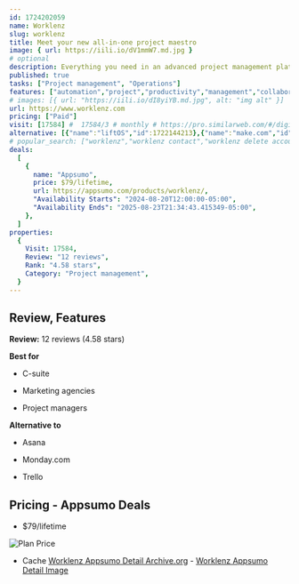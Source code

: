 ```yaml
---
id: 1724202059
name: Worklenz
slug: worklenz
title: Meet your new all-in-one project maestro
image: { url: https://iili.io/dV1mmW7.md.jpg }
# optional
description: Everything you need in an advanced project management platformRevolutionize your workflows and improve team productivity levels
published: true
tasks: ["Project management", "Operations"]
features: ["automation","project","productivity","management","collaboration","analytics"]
# images: [{ url: "https://iili.io/dI8yiYB.md.jpg", alt: "img alt" }]
url: https://www.worklenz.com
pricing: ["Paid"]
visit: [17584] #  17584/3 # monthly # https://pro.similarweb.com/#/digitalsuite/websiteanalysis/home
alternative: [{"name":"liftOS","id":1722144213},{"name":"make.com","id":1723133418},{"name":"Amwork","id":1722278863}]
# popular_search: ["worklenz","worklenz contact","worklenz delete account","worklenz login","open source lawyer software"]
deals:
  [
    {
      name: "Appsumo",
      price: $79/lifetime,
      url: https://appsumo.com/products/worklenz/,
      "Availability Starts": "2024-08-20T12:00:00-05:00",
      "Availability Ends": "2025-08-23T21:34:43.415349-05:00",
    },
  ]
properties:
  {
    Visit: 17584,
    Review: "12 reviews",
    Rank: "4.58 stars",
    Category: "Project management",
  }
---
```


## Review, Features

**Review:** 12 reviews (4.58 stars)

**Best for**

- C-suite

- Marketing agencies

- Project managers

**Alternative to**

- Asana

- Monday.com

- Trello

## Pricing - Appsumo Deals

- $79/lifetime

<Img src="https://iili.io/dX94XaV.png" alt="Plan Price" />

- Cache [Worklenz Appsumo Detail Archive.org](https://web.archive.org/web/*/https://appsumo.com/products/worklenz/) - [Worklenz Appsumo Detail Image](https://iili.io/dX96TDF.png)
